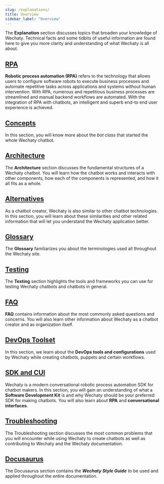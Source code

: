 ```yaml
---
slug: /explanations/
title: Overview
sidebar_label: "Overview"
---
```


The **Explanation** section discusses topics that broaden your knowledge of Wechaty. Technical facts and some tidbits of useful information are found here to give you more clarity and understanding of what Wechaty is all about.

## [RPA](https://wechaty.js.org/docs/explanations/rpa)

**Robotic process automation (RPA)** refers to the technology that allows users to configure software robots to execute business processes and automate repetitive tasks across applications and systems without human intervention. With RPA, numerous and repetitious business processes are streamlined and manual backend workflows are automated. With the integration of RPA with chatbots, an intelligent and superb end-to end user experience is achieved.


## [Concepts](https://wechaty.js.org/docs/explanations/concepts)
In this section, you will know more about the _bot class_ that started the whole Wechaty chatbot. 

## [Architecture](https://wechaty.js.org/docs/explanations/architecture)

The **Architecture** section discusses the fundamental structures of a Wechaty chatbot. You will learn how the chatbot works and interacts with other components, how each of the components is represented, and how it all fits as a whole.


## [Alternatives](https://wechaty.js.org/docs/explanations/alternatives)
As a chatbot creator, Wechaty is also similar to other chatbot technologies. In this section, you will learn about these similarities and other related information that will let you understand the Wechaty application better. 


## [Glossary](https://wechaty.js.org/docs/explanations/glossary)

The **Glossary** familiarizes you about the terminologies used all throughout the Wechaty site. 

## [Testing](https://wechaty.js.org/docs/explanations/testing)

The **Testing** section highlights the tools and frameworks you can use for testing Wechaty chatbots and chatbots in general.

## [FAQ](https://wechaty.js.org/docs/explanations/faq)

**FAQ** contains information about the most commonly asked questions and concerns. You will also learn other information about Wechaty as a chatbot creator and as organization itself. 

## [DevOps Toolset](https://wechaty.js.org/docs/explanations/devops-toolset)

In this section, we learn about the **DevOps tools and configurations** used by Wechaty while creating chatbots, puppets and certain workflows.

## [SDK and CUI](https://wechaty.js.org/docs/explanations/sdk-cui)

Wechaty is a modern conversational robotic process automation SDK for chatbot makers. In this section, you will gain an understanding of what a **Software Development Kit** is and why Wechaty should be your preferred SDK for making chatbots. You will also learn about **RPA** and **conversational interfaces**.

## [Troubleshooting](https://wechaty.js.org/docs/explanations/troubleshooting)

The Troubleshooting section discusses the most common problems that you will encounter while using Wechaty to create chatbots as well as contributing to Wechaty and the Wechaty documentation.

## [Docusaurus](https://wechaty.js.org/docs/docusaurus/doc1)

The Docusaurus section contains the **_Wechaty Style Guide_** to be used and applied throughout the entire documentation.
